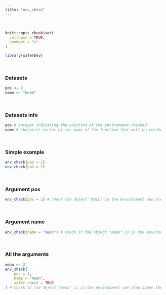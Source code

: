 ---
title: "env_check"
---
<br>

```{r, include = FALSE}
knitr::opts_chunk$set(
  collapse = TRUE,
  comment = ">"
)
```

```{r setup}
library(saferDev)
```
<br>

### Datasets
```{r}
pos <- 2
name <- "mean"
```
<br>

### Datasets info
```{r}
pos # integer indicating the position of the environment checked
name # character vector of the name of the function that will be checked
```
<br>

### Simple example
```{r}
env_check(pos = 1)
env_check(pos = 2)
```
<br>

### Argument pos
```{r}
env_check(pos = 1) # check the object "NULL" in the environment one step above the env_check() environment
```
<br>

### Argument name
```{r}
env_check(name = "mean") # check if the object "mean" is in the environment one step above the env_check() environment, and if yes, returns if the same name exists in above environments
```
<br>

### All the arguments
```{r}
mean <- 2
env_check(
    pos = 1,
    name = "mean",
    safer_check = TRUE
) # check if the object "mean" is in the environment one step above the env_check() environment, and if yes, returns if the same name exists in above environments
```